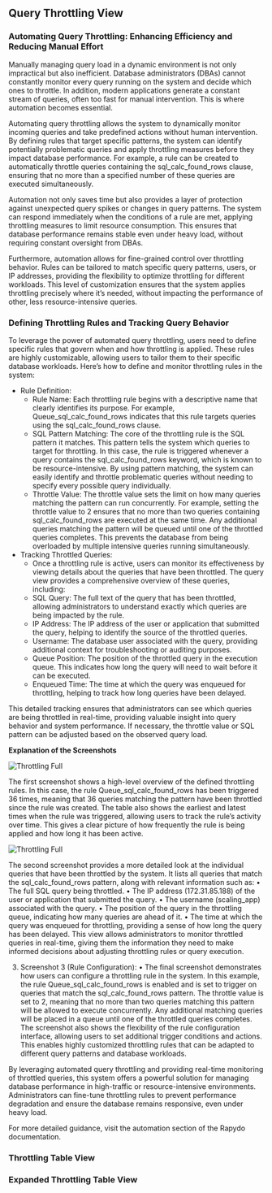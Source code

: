 ## Query Throttling View

### Automating Query Throttling: Enhancing Efficiency and Reducing Manual Effort

Manually managing query load in a dynamic environment is not only impractical but also inefficient. Database administrators (DBAs) cannot constantly monitor every query running on the system and decide which ones to throttle. In addition, modern applications generate a constant stream of queries, often too fast for manual intervention. This is where automation becomes essential.

Automating query throttling allows the system to dynamically monitor incoming queries and take predefined actions without human intervention. By defining rules that target specific patterns, the system can identify potentially problematic queries and apply throttling measures before they impact database performance. For example, a rule can be created to automatically throttle queries containing the sql_calc_found_rows clause, ensuring that no more than a specified number of these queries are executed simultaneously.

Automation not only saves time but also provides a layer of protection against unexpected query spikes or changes in query patterns. The system can respond immediately when the conditions of a rule are met, applying throttling measures to limit resource consumption. This ensures that database performance remains stable even under heavy load, without requiring constant oversight from DBAs.

Furthermore, automation allows for fine-grained control over throttling behavior. Rules can be tailored to match specific query patterns, users, or IP addresses, providing the flexibility to optimize throttling for different workloads. This level of customization ensures that the system applies throttling precisely where it’s needed, without impacting the performance of other, less resource-intensive queries.


### Defining Throttling Rules and Tracking Query Behavior

To leverage the power of automated query throttling, users need to define specific rules that govern when and how throttling is applied. These rules are highly customizable, allowing users to tailor them to their specific database workloads. Here’s how to define and monitor throttling rules in the system:

+ Rule Definition:
	+	Rule Name: Each throttling rule begins with a descriptive name that clearly identifies its purpose. For example, Queue_sql_calc_found_rows indicates that this rule targets queries using the sql_calc_found_rows clause.
	+	SQL Pattern Matching: The core of the throttling rule is the SQL pattern it matches. This pattern tells the system which queries to target for throttling. In this case, the rule is triggered whenever a query contains the sql_calc_found_rows keyword, which is known to be resource-intensive. By using pattern matching, the system can easily identify and throttle problematic queries without needing to specify every possible query individually.
	+	Throttle Value: The throttle value sets the limit on how many queries matching the pattern can run concurrently. For example, setting the throttle value to 2 ensures that no more than two queries containing sql_calc_found_rows are executed at the same time. Any additional queries matching the pattern will be queued until one of the throttled queries completes. This prevents the database from being overloaded by multiple intensive queries running simultaneously.
+ Tracking Throttled Queries:
	+ Once a throttling rule is active, users can monitor its effectiveness by viewing details about the queries that have been throttled. The query view provides a comprehensive overview of these queries, including:
	+ SQL Query: The full text of the query that has been throttled, allowing administrators to understand exactly which queries are being impacted by the rule.
	+ IP Address: The IP address of the user or application that submitted the query, helping to identify the source of the throttled queries.
	+ Username: The database user associated with the query, providing additional context for troubleshooting or auditing purposes.
	+ Queue Position: The position of the throttled query in the execution queue. This indicates how long the query will need to wait before it can be executed.
	+ Enqueued Time: The time at which the query was enqueued for throttling, helping to track how long queries have been delayed.

This detailed tracking ensures that administrators can see which queries are being throttled in real-time, providing valuable insight into query behavior and system performance. If necessary, the throttle value or SQL pattern can be adjusted based on the observed query load.

**Explanation of the Screenshots**

<img
  className="block dark:block"
  src="/images/throttling/rule.jpg"
  alt="Throttling Full"
/> 

The first screenshot shows a high-level overview of the defined throttling rules. In this case, the rule Queue_sql_calc_found_rows has been triggered 36 times, meaning that 36 queries matching the pattern have been throttled since the rule was created. The table also shows the earliest and latest times when the rule was triggered, allowing users to track the rule’s activity over time. This gives a clear picture of how frequently the rule is being applied and how long it has been active.

<img
  className="block dark:block"
  src="/images/throttling/closed.jpg"
  alt="Throttling Full"
/> 

The second screenshot provides a more detailed look at the individual queries that have been throttled by the system. It lists all queries that match the sql_calc_found_rows pattern, along with relevant information such as:
	•	The full SQL query being throttled.
	•	The IP address (172.31.85.188) of the user or application that submitted the query.
	•	The username (scaling_app) associated with the query.
	•	The position of the query in the throttling queue, indicating how many queries are ahead of it.
	•	The time at which the query was enqueued for throttling, providing a sense of how long the query has been delayed.
This view allows administrators to monitor throttled queries in real-time, giving them the information they need to make informed decisions about adjusting throttling rules or query execution.
	
  3.	Screenshot 3 (Rule Configuration):
	•	The final screenshot demonstrates how users can configure a throttling rule in the system. In this example, the rule Queue_sql_calc_found_rows is enabled and is set to trigger on queries that match the sql_calc_found_rows pattern. The throttle value is set to 2, meaning that no more than two queries matching this pattern will be allowed to execute concurrently. Any additional matching queries will be placed in a queue until one of the throttled queries completes.
The screenshot also shows the flexibility of the rule configuration interface, allowing users to set additional trigger conditions and actions. This enables highly customized throttling rules that can be adapted to different query patterns and database workloads.

By leveraging automated query throttling and providing real-time monitoring of throttled queries, this system offers a powerful solution for managing database performance in high-traffic or resource-intensive environments. Administrators can fine-tune throttling rules to prevent performance degradation and ensure the database remains responsive, even under heavy load.

For more detailed guidance, visit the automation section of the Rapydo documentation.



### Throttling Table View



### Expanded Throttling Table View



